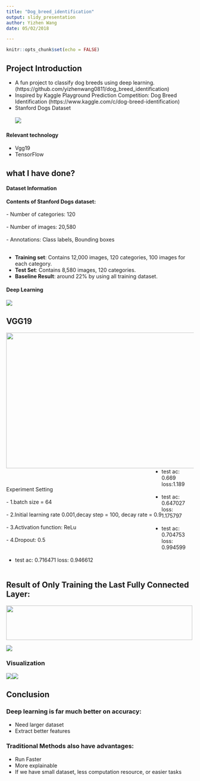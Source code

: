 ```yaml
---
title: "Dog_breed_identification"
output: slidy_presentation
author: Yizhen Wang
date: 05/02/2018

---
```


```r
knitr::opts_chunk$set(echo = FALSE)
```
## Project Introduction
- A fun project to classify dog breeds using deep learning.(https://github.com/yizhenwang0811/dog_breed_identification) 
- Inspired by Kaggle Playground Prediction Competition: Dog Breed Identification (https://www.kaggle.com/c/dog-breed-identification)
-  Stanford Dogs Dataset
<br> </br>
<img src="Picture1.jpg" />
</img>


#### Relevant technology
- Vgg19
- TensorFlow

## what I have done?
#### Dataset Information
<b> Contents of Stanford Dogs dataset:</b><br> </br>
- Number of categories: 120 <br> </br>
- Number of images: 20,580 <br> </br>
- Annotations: Class labels, Bounding boxes <br> </br>

- <b>Training set</b>: Contains 12,000 images, 120 categories, 100 images for each category.
- <b>Test Set</b>: Contains 8,580 images, 120 categories.
- <b>Baseline Result</b>: around 22% by using all training dataset.

#### Deep Learning
<img src="Picture2.jpg" />
</img>

## VGG19
<img src="Picture3.jpg" width="510px" height="365px" style="float:left">
<div style="float:left;">
<br></br> 
Experiment Setting
<br></br> 
- 1.batch size = 64
<br></br> 
- 2.Initial learning rate 0.001,decay step = 100, decay rate = 0.9
<br></br> 
- 3.Activation function: ReLu
<br></br> 
- 4.Dropout: 0.5
</div> 
- test ac: 0.669 loss:1.189 <br></br> 
- test ac: 0.647027 loss: 1.175797 <br></br> 
- test ac: 0.704753 loss: 0.994599 <br></br> 
- test ac: 0.716471 loss: 0.946612 <br></br> 



## Result of Only Training the Last Fully Connected Layer:
<img src="1.jpg"width="500px" height="93px"/></img>

<img src="2.jpg"/></img>

### Visualization
<img src="dog1.jpg"/></img><img src="dog2.jpg"/></img>

## Conclusion
### Deep learning is far much better on accuracy:
- Need larger dataset 
- Extract better features

### Traditional Methods also have advantages:
- Run Faster
- More explainable
- If we have small dataset, less computation resource, or easier tasks
